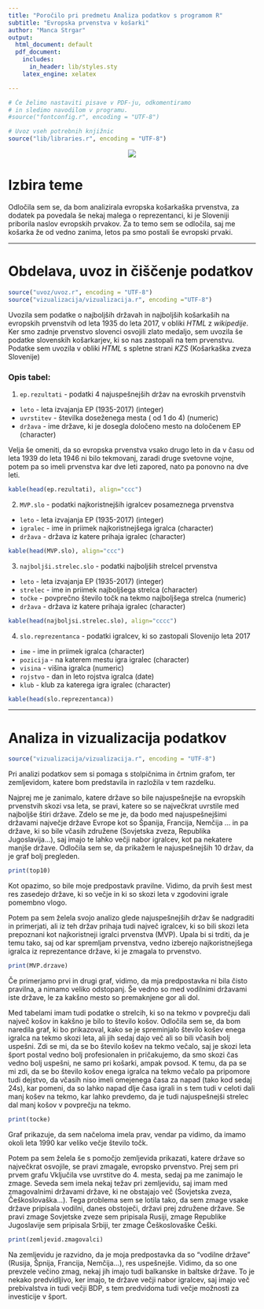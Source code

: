 ```yaml
---
title: "Poročilo pri predmetu Analiza podatkov s programom R"
subtitle: "Evropska prvenstva v košarki"
author: "Manca Strgar"
output:
  html_document: default
  pdf_document:
    includes:
      in_header: lib/styles.sty
    latex_engine: xelatex

---
```


```r
# Če želimo nastaviti pisave v PDF-ju, odkomentiramo
# in sledimo navodilom v programu.
#source("fontconfig.r", encoding = "UTF-8")

# Uvoz vseh potrebnih knjižnic
source("lib/libraries.r", encoding = "UTF-8")
```
<center>

![](slike/EURO.png)

</center>


# Izbira teme

Odločila sem se, da bom analizirala evropska košarkaška prvenstva, za dodatek pa povedala še nekaj malega o reprezentanci, ki je Sloveniji priborila naslov evropskih prvakov. Za to temo sem se odločila, saj me košarka že od vedno zanima, letos pa smo postali še evropski prvaki.

***

# Obdelava, uvoz in čiščenje podatkov

```r
source("uvoz/uvoz.r", encoding = "UTF-8")
source("vizualizacija/vizualizacija.r", encoding ="UTF-8")
```
Uvozila sem podatke o najboljših državah in najboljših košarkaših na evropskih prvenstvih od leta 1935 do leta 2017, v obliki *HTML* z *wikipedije*. Ker smo zadnje prvenstvo slovenci osvojili zlato medaljo, sem uvozila še podatke slovenskih košarkarjev, ki so nas zastopali na tem prvenstvu. Podatke sem uvozila v obliki *HTML* s spletne strani *KZS* (Košarkaška zveza Slovenije)


### Opis tabel:

1. `ep.rezultati` - podatki 4 najuspešnejših držav na evroskih prvenstvih 

* `leto` - leta izvajanja EP (1935-2017) (integer)
* `uvrstitev` - številka doseženega mesta ( od 1 do 4) (numeric)
* `država` - ime države, ki je dosegla določeno mesto na določenem EP (character)

Velja še omeniti, da so evropska prvenstva vsako drugo leto in da v času od leta 1939 do leta 1946 ni bilo tekmovanj, zaradi druge svetovne vojne, potem pa so imeli prvenstva kar dve leti zapored, nato pa ponovno na dve leti.

```r
kable(head(ep.rezultati), align="ccc")
```


2. `MVP.slo` - podatki najkoristnejših igralcev posameznega prvenstva

* `leto` - leta izvajanja EP (1935-2017) (integer)
* `igralec` - ime in priimek najkoristnejšega igralca (character)
* `država` - država iz katere prihaja igralec (character)

```r
kable(head(MVP.slo), align="ccc")
```

3. `najboljši.strelec.slo` - podatki najboljših strelcel prvenstva

* `leto` - leta izvajanja EP (1935-2017) (integer)
* `strelec` - ime in priimek najboljšega strelca (character)
* `točke` - povprečno število točk na tekmo najboljšega strelca (numeric)
* `država` - država iz katere prihaja igralec (character)

```r
kable(head(najboljsi.strelec.slo), align="cccc")
```


4. `slo.reprezentanca` - podatki igralcev, ki so zastopali Slovenijo leta 2017

* `ime` - ime in priimek igralca (character)
* `pozicija` - na katerem mestu igra igralec (character)
* `visina` - višina igralca (numeric)
* `rojstvo` - dan in leto rojstva igralca (date)
* `klub` - klub za katerega igra igralec (character)


```r
kable(head(slo.reprezentanca))
```

***

# Analiza in vizualizacija podatkov

```r
source("vizualizacija/vizualizacija.r", encoding = "UTF-8")
```
Pri analizi podatkov sem si pomaga s stolpičnima in črtnim grafom, ter zemljevidom, katere bom predstavila in razložila v tem razdelku.



Najprej me je zanimalo, katere države so bile najuspešnejše na evropskih prvenstvih skozi vsa leta, se pravi, katere so se največkrat uvrstile med najboljše štiri države. Zdelo se me je, da bodo med najuspešnejšimi državami največje države Evrope kot so Španija, Francija, Nemčija ... in pa države, ki so bile včasih združene (Sovjetska zveza, Republika Jugoslavija...), saj imajo te lahko večji nabor igralcev, kot pa nekatere manjše države. Odločila sem se, da prikažem le najuspešnejših 10 držav, da je graf bolj pregleden. 

```r
print(top10)
```

Kot opazimo, so bile moje predpostavk pravilne. Vidimo, da prvih šest mest res zasedejo države, ki so večje in ki so skozi leta v zgodovini igrale pomembno vlogo.



Potem pa sem želela svojo analizo glede najuspešnejših držav še nadgraditi in primerjati, ali iz teh držav prihaja tudi največ igralcev, ki so bili skozi leta  prepoznani kot najkoristneji igralci prvenstva (MVP). Upala bi si trditi, da  je temu tako, saj od kar spremljam prvenstva, vedno izberejo najkoristnejšega igralca iz reprezentance države, ki je zmagala to prvenstvo. 

```r
print(MVP.drzave)
```

Če primerjamo prvi in drugi graf, vidimo, da mja predpostavka ni bila čisto pravilna, a nimamo veliko odstopanj. Še vedno so med vodilnimi državami iste države, le za kakšno mesto so premaknjene gor ali dol.



Med tabelami imam tudi podatke o strelcih, ki so na tekmo v povprečju dali največ košov in kakšno je bilo to število košov. Odločila sem se, da bom naredila graf, ki bo prikazoval, kako se je spreminjalo število košev enega igralca na tekmo skozi leta, ali jih sedaj dajo več ali so bili včasih bolj uspešni. Zdi se mi, da se bo število košev na tekmo večalo, saj je skozi leta šport postal vedno bolj profesionalen in pričakujemo, da smo skozi čas vedno bolj uspešni, ne samo pri košarki, ampak povsod. K temu, da pa se mi zdi, da se bo število košov enega igralca na tekmo večalo pa pripomore tudi dejstvo, da včasih niso imeli omejenega časa za napad (tako kod sedaj 24s), kar pomeni, da so lahko napad dlje časa igrali in s tem tudi v celoti dali manj košev na tekmo, kar lahko prevdemo, da je tudi najuspešnejši strelec dal manj košov v povprečju na tekmo.

```r
print(tocke)
```

Graf prikazuje, da sem načeloma imela prav, vendar pa vidimo, da imamo okoli leta 1990 kar veliko večje število točk. 



Potem pa sem želela še s pomočjo zemljevida prikazati, katere države so največkrat osvojile, se pravi zmagale, evropsko prvenstvo. Prej sem pri prvem grafu Vključila vse uvrstitve do 4. mesta, sedaj pa me zanimajo le zmage. Seveda sem imela nekaj težav pri zemljevidu, saj imam med zmagovalnimi državami države, ki ne obstajajo več (Sovjetska zveza, Češkoslovaška...). Tega problema sem se lotila tako, da sem zmage vsake države pripisala vodilni, danes obstoječi, državi prej združene države. Se pravi zmage Sovjetske zveze sem pripisala Rusiji, zmage Republike Jugoslavije sem pripisala Srbiji, ter zmage Češkoslovaške Češki. 

```r
print(zemljevid.zmagovalci)
```

Na zemljevidu je razvidno, da je moja predpostavka da so "vodilne države" (Rusija, Špnija, Francija, Nemčija...), res uspešnejše. Vidimo, da so one prevzele večino zmag, nekaj jih imajo tudi balkanske in baltske države. To je nekako predvidljivo, ker imajo, te države večji nabor igralcev, saj imajo več prebivalstva in tudi večji BDP, s tem predvidoma tudi večje možnosti za investicije v šport.